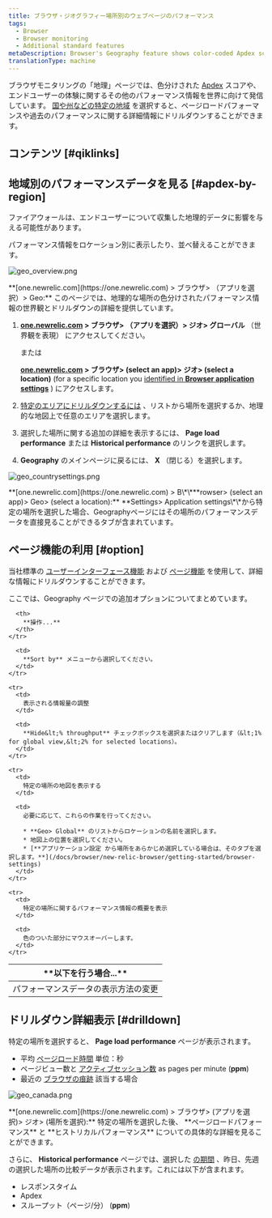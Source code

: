 ```yaml
---
title: ブラウザ・ジオグラフィー場所別のウェブページのパフォーマンス
tags:
  - Browser
  - Browser monitoring
  - Additional standard features
metaDescription: Browser's Geography feature shows color-coded Apdex scores and page load performance for your end users' experience around the world.
translationType: machine
---
```


ブラウザモニタリングの「地理」ページでは、色分けされた [Apdex](/docs/apm/new-relic-apm/apdex/apdex-measuring-user-satisfaction) スコアや、エンドユーザーの体験に関するその他のパフォーマンス情報を世界に向けて発信しています。 [国や州などの特定の地域](/docs/browser/new-relic-browser/getting-started/browser-settings) を選択すると、ページロードパフォーマンスや過去のパフォーマンスに関する詳細情報にドリルダウンすることができます。

## コンテンツ [#qiklinks]

## 地域別のパフォーマンスデータを見る [#apdex-by-region]

<Callout variant="important">
  ファイアウォールは、エンドユーザーについて収集した地理的データに影響を与える可能性があります。
</Callout>

パフォーマンス情報をロケーション別に表示したり、並べ替えることができます。

![geo_overview.png](src/images/geo_overview.png 'geo_overview.png')

<figcaption>
  **[one.newrelic.com](https://one.newrelic.com) > ブラウザ> （アプリを選択）>
  Geo:**
  このページでは、地理的な場所の色分けされたパフォーマンス情報の世界観とドリルダウンの詳細を提供しています。
</figcaption>

1. **[one.newrelic.com](https://one.newrelic.com) > ブラウザ> （アプリを選択）> ジオ> グローバル** （世界観を表現） にアクセスしてください。

   または

   **[one.newrelic.com](https://one.newrelic.com) > ブラウザ> (select an app)> ジオ> (select a location)** (for a specific location you [identified in **Browser application settings**](/docs/browser/new-relic-browser/getting-started/browser-settings) ) にアクセスします。

2. [特定のエリアにドリルダウンするには](#drilldown) 、リストから場所を選択するか、地理的な地図上で任意のエリアを選択します。

3. 選択した場所に関する追加の詳細を表示するには、 **Page load performance** または **Historical performance** のリンクを選択します。

4. **Geography** のメインページに戻るには、 **X** （閉じる）を選択します。

![geo_countrysettings.png](src/images/geo_countrysettings.png 'geo_countrysettings.png')

<figcaption>
  **[one.newrelic.com](https://one.newrelic.com) > B\*\***rowser> (select an
  app)> Geo> (select a location):** **Settings> Application
  settings\*\*から特定の場所を選択した場合、Geographyページにはその場所のパフォーマンスデータを直接見ることができるタブが含まれています。
</figcaption>

## ページ機能の利用 [#option]

当社標準の [ユーザーインターフェース機能](/docs/accounts-partnerships/education/getting-started-new-relic/new-relic-user-interface) および [ページ機能](/docs/accounts-partnerships/education/getting-started-new-relic/standard-dashboard-features) を使用して、詳細な情報にドリルダウンすることができます。

ここでは、Geography ページでの追加オプションについてまとめています。

<table>
  <thead>
    <tr>
      <th width={250}>
        **以下を行う場合...**
      </th>

      <th>
        **操作...**
      </th>
    </tr>

  </thead>

  <tbody>
    <tr>
      <td>
        パフォーマンスデータの表示方法の変更
      </td>

      <td>
        **Sort by** メニューから選択してください。
      </td>
    </tr>

    <tr>
      <td>
        表示される情報量の調整
      </td>

      <td>
        **Hide&lt;% throughput** チェックボックスを選択またはクリアします（&lt;1% for global view,&lt;2% for selected locations）。
      </td>
    </tr>

    <tr>
      <td>
        特定の場所の地図を表示する
      </td>

      <td>
        必要に応じて、これらの作業を行ってください。

        * **Geo> Global** のリストからロケーションの名前を選択します。
        * 地図上の位置を選択してください。
        * [**アプリケーション設定 から場所をあらかじめ選択している場合は、そのタブを選択します。**](/docs/browser/new-relic-browser/getting-started/browser-settings)
      </td>
    </tr>

    <tr>
      <td>
        特定の場所に関するパフォーマンス情報の概要を表示
      </td>

      <td>
        色のついた部分にマウスオーバーします。
      </td>
    </tr>

  </tbody>
</table>

## ドリルダウン詳細表示 [#drilldown]

特定の場所を選択すると、 **Page load performance** ページが表示されます。

- 平均 [ページロード時間](/docs/browser/new-relic-browser/page-load-timing/page-load-timing-process) 単位：秒
- ページビュー数と [アクティブセッション数](/docs/browser/new-relic-browser/page-load-timing/session-tracking) as pages per minute (**ppm**)
- 最近の [ブラウザの痕跡](/docs/apm/traces/browser-traces/browser-traces) 該当する場合

![geo_canada.png](src/images/geo_canada.png 'geo_canada.png')

<figcaption>
  **[one.newrelic.com](https://one.newrelic.com) > ブラウザ> (アプリを選択)>
  ジオ> (場所を選択):** 特定の場所を選択した後、 **ページロードパフォーマンス**
  と **ヒストリカルパフォーマンス** についての具体的な詳細を見ることができます。
</figcaption>

さらに、 **Historical performance** ページでは、選択した [の期間](/docs/apm/new-relic-apm/ui-functions/time-picker-setting-time-periods-view-data) 、昨日、先週の選択した場所の比較データが表示されます。これには以下が含まれます。

- レスポンスタイム
- Apdex
- スループット（ページ/分） (**ppm**)
